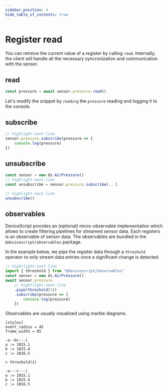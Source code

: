 ```yaml
---
sidebar_position: 4
hide_table_of_contents: true
---
```


# Register read

You can retreive the current value of a register by calling `read`.
Internally, the client will handle all the necessary syncronization and communication with the sensor.

## read

```ts skip no-run
const pressure = await sensor.pressure.read()
```

Let's modify the snippet by `reading` the `pressure` reading
and logging it to the console.

## subscribe

```ts const sensor = new ds.AirPressure()
// highlight-next-line
sensor.pressure.subscribe(pressure => {
    console.log(pressure)
})
```

## unsubscribe

```ts edit
const sensor = new ds.AirPressure()
// highlight-next-line
const unsubscribe = sensor.pressure.subscribe(...)

// highlight-next-line
unsubscribe()
```

## observables

DeviceScript provides an (optional) micro-observable implementation which allows to create filtering pipelines for streamed sensor data. Each registers is an observable of sensor data.
The observables are bundled in the `@devicescript/observables` package.

In the example below, we pipe the register data through a `threshold` operator to only stream data entries once a significant change is detected.

```ts skip
// hightlight-next-line
import { threshold } from "@devicescript/observables"
const sensor = new ds.AirPressure()
await sensor.pressure
    // hightlight-next-line
    .pipe(threshold(1))
    .subscribe(pressure => {
        console.log(pressure)
    })
```

Observables are usually visualized using marble diagrams.

```rx
[styles]
event_radius = 45
frame_width = 85

-a--bc---|
a := 1015.1
b := 1015.4
c := 1016.5

> threshold(1)

-a---c---|
a := 1015.1
b := 1015.4
c := 1016.5
```